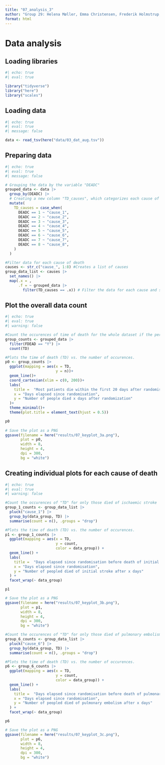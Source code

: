 ```yaml
---
title: "07_analysis_3"
author: "Group 29: Helena Møller, Emma Christensen, Frederik Holmstrup, Casper Harreby & Laura Christiansen"
format: html
---
```


# Data analysis

## Loading libraries

```r
#| echo: true
#| eval: true

library("tidyverse")
library("here")
library("scales")
```

## Loading data

```r
#| echo: true
#| eval: true
#| message: false

data <- read_tsv(here("data/03_dat_aug.tsv"))
```

## Preparing data

```r
#| echo: true
#| eval: true
#| message: false

# Grouping the data by the variable "DEADC"
grouped_data <- data |>
  group_by(DEADC) |>
  # Creating a new column "TD_causes", which categorizes each cause of death based on "DEADC"
  mutate( 
    TD_causes = case_when( 
      DEADC == 1 ~ "cause_1",
      DEADC == 2 ~ "cause_2",
      DEADC == 3 ~ "cause_3",
      DEADC == 4 ~ "cause_4",
      DEADC == 5 ~ "cause_5",
      DEADC == 6 ~ "cause_6",
      DEADC == 7 ~ "cause_7",
      DEADC == 8 ~ "cause_8",
    )
  )

#Filter data for each cause of death
causes <- str_c("cause_", 1:8) #Creates a list of causes
group_data_list <- causes |> 
  set_names() |> 
  map(.x = ,
      .f = ~ grouped_data |>
        filter(TD_causes == .x)) # Filter the data for each cause and stores it in a list
```

## Plot the overall data count

```r
#| echo: true
#| eval: true
#| warning: false

#Count the occurences of time of death for the whole dataset if the person is dead at the 6 month follow up
group_counts <- grouped_data |>
  filter(FDEAD == "Y") |> 
  count(TD)

#Plots the time of death (TD) vs. the number of occurences.
p0 <- group_counts |>
  ggplot(mapping = aes(x = TD,
                       y = n))+
  geom_line()+
  coord_cartesian(xlim = c(0, 200))+
  labs(
    title =  "Most patients die within the first 20 days after randomisation",
    x = "Days elapsed since randomisation",
    y = "Number of people died x days after randomization"
  )+
  theme_minimal()+
  theme(plot.title = element_text(hjust = 0.5))

p0
  
# Save the plot as a PNG
ggsave(filename = here("results/07_keyplot_3a.png"), 
       plot = p0, 
       width = 8, 
       height = 4, 
       dpi = 300, 
       bg = "white")

```

## Creating individual plots for each cause of death

```r
#| echo: true
#| eval: true
#| warning: false

#Count the occurences of "TD" for only those died of ischaemic stroke
group_1_counts <- group_data_list |>
  pluck("cause_1") |> 
  group_by(data_group, TD) |>
  summarise(count = n(), .groups = "drop")

#Plots the time of death (TD) vs. the number of occurences.
p1 <- group_1_counts |> 
  ggplot(mapping = aes(x = TD, 
                       y = count, 
                       color = data_group)) + 
  geom_line() +
  labs(
    title =  "Days elapsed since randomisation before death of initial stroke",
    x = "Days elapsed since randomisation",
    y = "Number of peopled died of initial stroke after x days"
  ) +
  facet_wrap(~ data_group)

p1

# Save the plot as a PNG
ggsave(filename = here("results/07_keyplot_3b.png"), 
       plot = p1, 
       width = 8, 
       height = 4, 
       dpi = 300, 
       bg = "white")

#Count the occurences of "TD" for only those died of pulmonary embolism
group_6_counts <- group_data_list |>
  pluck("cause_6") |> 
  group_by(data_group, TD) |>
  summarise(count = n(), .groups = "drop")

#Plots the time of death (TD) vs. the number of occurences.
p6 <- group_6_counts |> 
  ggplot(mapping = aes(x = TD, 
                       y = count, 
                       color = data_group)) + 
  geom_line() +
  labs(
    title =  "Days elapsed since randomisation before death of pulmonary embolism",
    x = "Days elapsed since randomisation",
    y = "Number of peopled died of pulmonary embolism after x days"
  ) +
  facet_wrap(~ data_group)

p6

# Save the plot as a PNG
ggsave(filename = here("results/07_keyplot_3c.png"), 
       plot = p6, 
       width = 8, 
       height = 4, 
       dpi = 300, 
       bg = "white")
```

